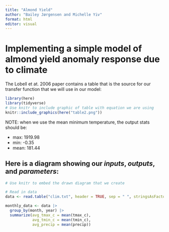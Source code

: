 ```yaml
---
title: "Almond Yield"
author: "Bailey Jørgensen and Michelle Yiv"
format: html
editor: visual
---
```


# Implementing a simple model of almond yield anomaly response due to climate

The Lobell et at. 2006 paper contains a table that is the source for our transfer function that we will use in our model:

```r
library(here)
library(tidyverse)
# Use knitr to include graphic of table with equation we are using
knitr::include_graphics(here("table2.png"))
```


NOTE: 
when we use the mean minimum temperature, the output stats should be: 

- max: 1919.98
- min: -0.35
- mean: 181.44

## Here is a diagram showing our *inputs*, *outputs*, and *parameters*:

```r
# Use knitr to embed the drawn diagram that we create
```


```r
# Read in data
data <- read.table("clim.txt", header = TRUE, sep = " ", stringsAsFactors = FALSE)
```

```r
monthly_data <- data |> 
  group_by(month, year) |> 
  summarize(avg_tmax_c = mean(tmax_c),
            avg_tmin_c = mean(tmin_c),
            avg_precip = mean(precip))
```




